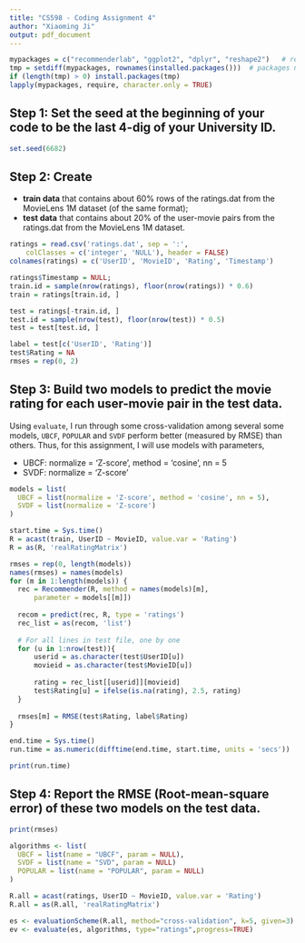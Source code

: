 ```yaml
---
title: "CS598 - Coding Assignment 4"
author: "Xiaoming Ji"
output: pdf_document
---
```


```r
mypackages = c("recommenderlab", "ggplot2", "dplyr", "reshape2")   # required packages
tmp = setdiff(mypackages, rownames(installed.packages()))  # packages need to be installed
if (length(tmp) > 0) install.packages(tmp)
lapply(mypackages, require, character.only = TRUE)
```

## Step 1: Set the seed at the beginning of your code to be the last 4-dig of your University ID.
```r
set.seed(6682)
```

## Step 2: Create 

- **train data** that contains about 60% rows of the ratings.dat from the MovieLens 1M dataset (of the same format);
- **test data** that contains about 20% of the user-movie pairs from the ratings.dat from the MovieLens 1M dataset.

```r
ratings = read.csv('ratings.dat', sep = ':', 
    colClasses = c('integer', 'NULL'), header = FALSE)
colnames(ratings) = c('UserID', 'MovieID', 'Rating', 'Timestamp')

ratings$Timestamp = NULL;
train.id = sample(nrow(ratings), floor(nrow(ratings)) * 0.6)
train = ratings[train.id, ]

test = ratings[-train.id, ]
test.id = sample(nrow(test), floor(nrow(test)) * 0.5)
test = test[test.id, ]

label = test[c('UserID', 'Rating')]
test$Rating = NA
rmses = rep(0, 2)
```

## Step 3: Build two models to predict the movie rating for each user-movie pair in the test data. 

Using `evaluate`, I run through some cross-validation among several some models, `UBCF`, `POPULAR` and `SVDF` perform better (measured by RMSE) than others. Thus, for this assignment, I will use models with parameters,

- UBCF: normalize = 'Z-score', method = 'cosine', nn = 5
- SVDF: normalize = 'Z-score'

```r
models = list(
  UBCF = list(normalize = 'Z-score', method = 'cosine', nn = 5),
  SVDF = list(normalize = 'Z-score')
)

start.time = Sys.time()
R = acast(train, UserID ~ MovieID, value.var = 'Rating')
R = as(R, 'realRatingMatrix')

rmses = rep(0, length(models))
names(rmses) = names(models)
for (m in 1:length(models)) {
  rec = Recommender(R, method = names(models)[m],
      parameter = models[[m]])
  
  recom = predict(rec, R, type = 'ratings')
  rec_list = as(recom, 'list')
  
  # For all lines in test file, one by one
  for (u in 1:nrow(test)){
      userid = as.character(test$UserID[u])
      movieid = as.character(test$MovieID[u])
      
      rating = rec_list[[userid]][movieid]
      test$Rating[u] = ifelse(is.na(rating), 2.5, rating)
  }
  
  rmses[m] = RMSE(test$Rating, label$Rating)
}

end.time = Sys.time()
run.time = as.numeric(difftime(end.time, start.time, units = 'secs'))

print(run.time)
```

## Step 4: Report the RMSE (Root-mean-square error) of these two models on the test data. 

```r
print(rmses)
```


```r
algorithms <- list(
  UBCF = list(name = "UBCF", param = NULL),
  SVDF = list(name = "SVD", param = NULL)
  POPULAR = list(name = "POPULAR", param = NULL)
)

R.all = acast(ratings, UserID ~ MovieID, value.var = 'Rating')
R.all = as(R.all, 'realRatingMatrix')

es <- evaluationScheme(R.all, method="cross-validation", k=5, given=3)
ev <- evaluate(es, algorithms, type="ratings",progress=TRUE)
```

